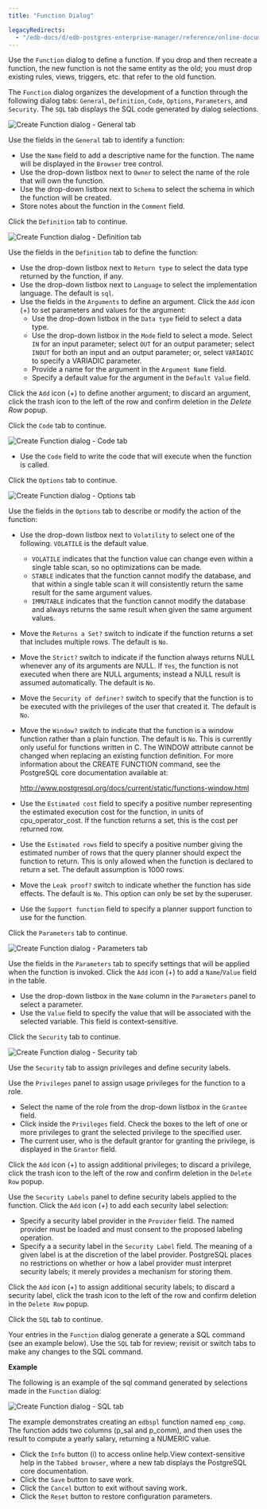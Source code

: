 ```yaml
---
title: "Function Dialog"

legacyRedirects:
  - "/edb-docs/d/edb-postgres-enterprise-manager/reference/online-documentation/8.0/function_dialog.html"
---
```


<div id="function_dialog" class="registered_link"></div>

Use the `Function` dialog to define a function. If you drop and then recreate a function, the new function is not the same entity as the old; you must drop existing rules, views, triggers, etc. that refer to the old function.

The `Function` dialog organizes the development of a function through the following dialog tabs: `General`, `Definition`, `Code`, `Options`, `Parameters`, and `Security`. The `SQL` tab displays the SQL code generated by dialog selections.

![Create Function dialog - General tab](../../images/function_general.png)

Use the fields in the `General` tab to identify a function:

-   Use the `Name` field to add a descriptive name for the function. The name will be displayed in the `Browser` tree control.
-   Use the drop-down listbox next to `Owner` to select the name of the role that will own the function.
-   Use the drop-down listbox next to `Schema` to select the schema in which the function will be created.
-   Store notes about the function in the `Comment` field.

Click the `Definition` tab to continue.

![Create Function dialog - Definition tab](../../images/function_definition.png)

Use the fields in the `Definition` tab to define the function:

-   Use the drop-down listbox next to `Return type` to select the data type returned by the function, if any.
-   Use the drop-down listbox next to `Language` to select the implementation language. The default is `sql`.
-   Use the fields in the `Arguments` to define an argument. Click the `Add` icon (+) to set parameters and values for the argument:
    -   Use the drop-down listbox in the `Data type` field to select a data type.
    -   Use the drop-down listbox in the `Mode` field to select a mode. Select `IN` for an input parameter; select `OUT` for an output parameter; select `INOUT` for both an input and an output parameter; or, select `VARIADIC` to specify a VARIADIC parameter.
    -   Provide a name for the argument in the `Argument Name` field.
    -   Specify a default value for the argument in the `Default Value` field.

Click the `Add` icon (+) to define another argument; to discard an argument, click the trash icon to the left of the row and confirm deletion in the *Delete Row* popup.

Click the `Code` tab to continue.

![Create Function dialog - Code tab](../../images/function_code.png)

-   Use the `Code` field to write the code that will execute when the function is called.

Click the `Options` tab to continue.

![Create Function dialog - Options tab](../../images/function_options.png)

Use the fields in the `Options` tab to describe or modify the action of the function:

-   Use the drop-down listbox next to `Volatility` to select one of the following. `VOLATILE` is the default value.

    -   `VOLATILE` indicates that the function value can change even within a single table scan, so no optimizations can be made.
    -   `STABLE` indicates that the function cannot modify the database, and that within a single table scan it will consistently return the same result for the same argument values.
    -   `IMMUTABLE` indicates that the function cannot modify the database and always returns the same result when given the same argument values.

-   Move the `Returns a Set?` switch to indicate if the function returns a set that includes multiple rows. The default is `No`.

-   Move the `Strict?` switch to indicate if the function always returns NULL whenever any of its arguments are NULL. If `Yes`, the function is not executed when there are NULL arguments; instead a NULL result is assumed automatically. The default is `No`.

-   Move the `Security of definer?` switch to specify that the function is to be executed with the privileges of the user that created it. The default is `No`.

-   Move the `Window?` switch to indicate that the function is a window function rather than a plain function. The default is `No`. This is currently only useful for functions written in C. The WINDOW attribute cannot be changed when replacing an existing function definition. For more information about the CREATE FUNCTION command, see the PostgreSQL core documentation available at:

    <http://www.postgresql.org/docs/current/static/functions-window.html>

-   Use the `Estimated cost` field to specify a positive number representing the estimated execution cost for the function, in units of cpu_operator_cost. If the function returns a set, this is the cost per returned row.

-   Use the `Estimated rows` field to specify a positive number giving the estimated number of rows that the query planner should expect the function to return. This is only allowed when the function is declared to return a set. The default assumption is 1000 rows.

-   Move the `Leak proof?` switch to indicate whether the function has side effects. The default is `No`. This option can only be set by the superuser.

-   Use the `Support function` field to specify a planner support function to use for the function.

Click the `Parameters` tab to continue.

![Create Function dialog - Parameters tab](../../images/function_parameters.png)

Use the fields in the `Parameters` tab to specify settings that will be applied when the function is invoked. Click the `Add` icon (+) to add a `Name`/`Value` field in the table.

-   Use the drop-down listbox in the `Name` column in the `Parameters` panel to select a parameter.
-   Use the `Value` field to specify the value that will be associated with the selected variable. This field is context-sensitive.

Click the `Security` tab to continue.

![Create Function dialog - Security tab](../../images/function_security.png)

Use the `Security` tab to assign privileges and define security labels.

Use the `Privileges` panel to assign usage privileges for the function to a role.

-   Select the name of the role from the drop-down listbox in the `Grantee` field.
-   Click inside the `Privileges` field. Check the boxes to the left of one or more privileges to grant the selected privilege to the specified user.
-   The current user, who is the default grantor for granting the privilege, is displayed in the `Grantor` field.

Click the `Add` icon (+) to assign additional privileges; to discard a privilege, click the trash icon to the left of the row and confirm deletion in the `Delete Row` popup.

Use the `Security Labels` panel to define security labels applied to the function. Click the `Add` icon (+) to add each security label selection:

-   Specify a security label provider in the `Provider` field. The named provider must be loaded and must consent to the proposed labeling operation.
-   Specify a a security label in the `Security Label` field. The meaning of a given label is at the discretion of the label provider. PostgreSQL places no restrictions on whether or how a label provider must interpret security labels; it merely provides a mechanism for storing them.

Click the `Add` icon (+) to assign additional security labels; to discard a security label, click the trash icon to the left of the row and confirm deletion in the `Delete Row` popup.

Click the `SQL` tab to continue.

Your entries in the `Function` dialog generate a generate a SQL command (see an example below). Use the `SQL` tab for review; revisit or switch tabs to make any changes to the SQL command.

**Example**

The following is an example of the sql command generated by selections made in the `Function` dialog:

![Create Function dialog - SQL tab](../../images/function_sql.png)

The example demonstrates creating an `edbspl` function named `emp_comp`. The function adds two columns (p_sal and p_comm), and then uses the result to compute a yearly salary, returning a NUMERIC value.

-   Click the `Info` button (i) to access online help.View context-sensitive help in the `Tabbed browser`, where a new tab displays the PostgreSQL core documentation.
-   Click the `Save` button to save work.
-   Click the `Cancel` button to exit without saving work.
-   Click the `Reset` button to restore configuration parameters.
